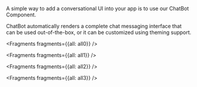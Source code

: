 A simple way to add a conversational UI into your app is to use our ChatBot Component.

ChatBot automatically renders a complete chat messaging interface that can be used out-of-the-box, or it can be customized using theming support.


<Fragments fragments={{all: all0}} />


<Fragments fragments={{all: all1}} />


<Fragments fragments={{all: all2}} />


<Fragments fragments={{all: all3}} />
